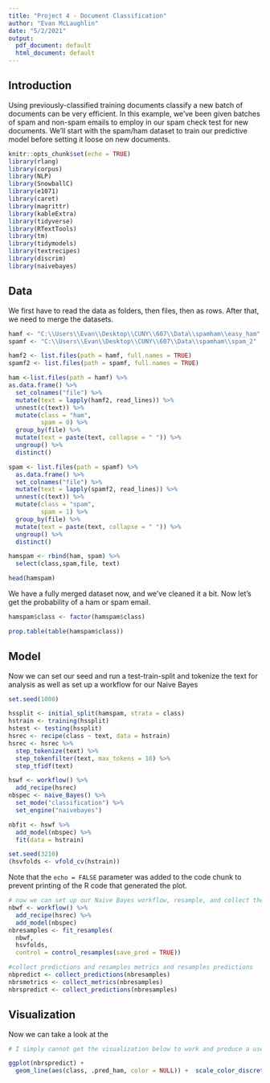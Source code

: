 ---
title: "Project 4 - Document Classification"
author: "Evan McLaughlin"
date: "5/2/2021"
output:
  pdf_document: default
  html_document: default
---
## Introduction
Using previously-classified training documents classify a new batch of documents can be very efficient. In this example, we've been given batches of spam and non-spam emails to employ in our spam check test for new documents. We'll start with the spam/ham dataset to train our predictive model before setting it loose on new documents. 

```{r setup, include=FALSE}
knitr::opts_chunk$set(echo = TRUE)
library(rlang)
library(corpus)
library(NLP)
library(SnowballC)
library(e1071)
library(caret)
library(magrittr)
library(kableExtra)
library(tidyverse)
library(RTextTools)
library(tm)
library(tidymodels)
library(textrecipes)
library(discrim)
library(naivebayes)
```

## Data

We first have to read the data as folders, then files, then as rows. After that, we need to merge the datasets.     

```{r spamham}
hamf <- "C:\\Users\\Evan\\Desktop\\CUNY\\607\\Data\\spamham\\easy_ham"
spamf <- "C:\\Users\\Evan\\Desktop\\CUNY\\607\\Data\\spamham\\spam_2"

hamf2 <- list.files(path = hamf, full.names = TRUE)
spamf2 <- list.files(path = spamf, full.names = TRUE)

ham <-list.files(path = hamf) %>%
as.data.frame() %>%
  set_colnames("file") %>%
  mutate(text = lapply(hamf2, read_lines)) %>%
  unnest(c(text)) %>%
  mutate(class = "ham",
         spam = 0) %>%
  group_by(file) %>%
  mutate(text = paste(text, collapse = " ")) %>%
  ungroup() %>%
  distinct()

spam <- list.files(path = spamf) %>%
  as.data.frame() %>%
  set_colnames("file") %>%
  mutate(text = lapply(spamf2, read_lines)) %>%
  unnest(c(text)) %>%
  mutate(class = "spam",
         spam = 1) %>%
  group_by(file) %>%
  mutate(text = paste(text, collapse = " ")) %>%
  ungroup() %>%
  distinct()

hamspam <- rbind(ham, spam) %>%
  select(class,spam,file, text)

head(hamspam)

```

We have a fully merged dataset now, and we've cleaned it a bit. Now let's get the probability of a ham or spam email.

```{r}
hamspam$class <- factor(hamspam$class)

prop.table(table(hamspam$class))
```
## Model

Now we can set our seed and run a test-train-split and tokenize the text for analysis as well as set up a workflow for our Naive Bayes

```{r}
set.seed(1000)

hssplit <- initial_split(hamspam, strata = class)
hstrain <- training(hssplit)
hstest <- testing(hssplit)
hsrec <- recipe(class ~ text, data = hstrain)
hsrec <- hsrec %>%
  step_tokenize(text) %>%
  step_tokenfilter(text, max_tokens = 10) %>%
  step_tfidf(text)

hswf <- workflow() %>%
  add_recipe(hsrec)
nbspec <- naive_Bayes() %>%
  set_mode("classification") %>%
  set_engine("naivebayes")

nbfit <- hswf %>%
  add_model(nbspec) %>%
  fit(data = hstrain)
```


```{r}
set.seed(3210)
(hsvfolds <- vfold_cv(hstrain))
```

Note that the `echo = FALSE` parameter was added to the code chunk to prevent printing of the R code that generated the plot.

```{r}
# now we can set up our Naive Bayes workflow, resample, and collect the predictions
nbwf <- workflow() %>%
  add_recipe(hsrec) %>%
  add_model(nbspec)
nbresamples <- fit_resamples(
  nbwf,
  hsvfolds,
  control = control_resamples(save_pred = TRUE))

#collect predictions and resamples metrics and resamples predictions
nbpredict <- collect_predictions(nbresamples)
nbrsmetrics <- collect_metrics(nbresamples)
nbrspredict <- collect_predictions(nbresamples)
```

## Visualization
Now we can take a look at the 
```{r}
# I simply cannot get the visualization below to work and produce a useful ROC curve

ggplot(nbrspredict) +
  geom_line(aes(class, .pred_ham, color = NULL)) +  scale_color_discrete(guide = guide_legend(title = "Fold"))
```

